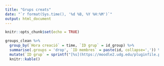 ```yaml
---
title: "Grups creats"
date: "`r format(Sys.time(), '%d %B, %Y %H:%M')`"
output: html_document
---
```


```r
knitr::opts_chunk$set(echo = TRUE)
```

```r
groups_clean %>%
  group_by(`Hora creació` = time, `ID grup` = id_group) %>%
  summarise(.groups = 'drop', `ID membres` = paste(id, collapse=',')) %>%
  mutate(`ID grup` = sprintf("[%s](https://moodle2.udg.edu/pluginfile.php/1681165/mod_folder/content/0/enunciat1_%s.pdf)", `ID grup`, `ID grup`)) %>%
  knitr::kable()
```
